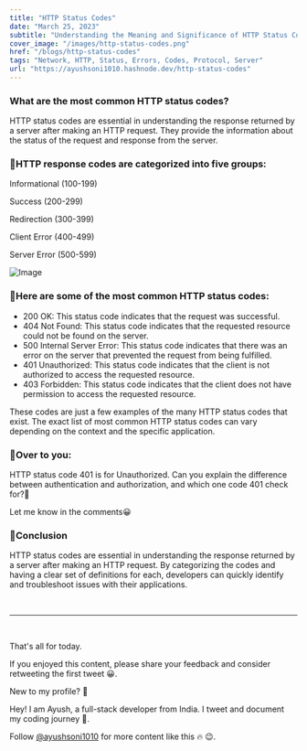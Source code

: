 ```yaml
---
title: "HTTP Status Codes"
date: "March 25, 2023"
subtitle: "Understanding the Meaning and Significance of HTTP Status Codes"
cover_image: "/images/http-status-codes.png"
href: "/blogs/http-status-codes"
tags: "Network, HTTP, Status, Errors, Codes, Protocol, Server"
url: "https://ayushsoni1010.hashnode.dev/http-status-codes"
---
```


### **What are the most common HTTP status codes?**

HTTP status codes are essential in understanding the response returned by a server after making an HTTP request. They provide the information about the status of the request and response from the server.

### 🎯HTTP response codes are categorized into five groups:

Informational (100-199)

Success (200-299)

Redirection (300-399)

Client Error (400-499)

Server Error (500-599)

![Image](https://dev-to-uploads.s3.amazonaws.com/uploads/articles/ewwmocekdo8mme6dbi2a.png)

### 🎯Here are some of the most common HTTP status codes:

- 200 OK: This status code indicates that the request was successful.
- 404 Not Found: This status code indicates that the requested resource could not be found on the server.
- 500 Internal Server Error: This status code indicates that there was an error on the server that prevented the request from being fulfilled.
- 401 Unauthorized: This status code indicates that the client is not authorized to access the requested resource.
- 403 Forbidden: This status code indicates that the client does not have permission to access the requested resource.

These codes are just a few examples of the many HTTP status codes that exist. The exact list of most common HTTP status codes can vary depending on the context and the specific application.

### 🤔**Over to you:**

HTTP status code 401 is for Unauthorized. Can you explain the difference between authentication and authorization, and which one code 401 check for?👀

Let me know in the comments😀

### 🎯**Conclusion**

HTTP status codes are essential in understanding the response returned by a server after making an HTTP request. By categorizing the codes and having a clear set of definitions for each, developers can quickly identify and troubleshoot issues with their applications.

&nbsp;
&nbsp;

---

&nbsp;
&nbsp;

That's all for today.

If you enjoyed this content, please share your feedback and consider retweeting the first tweet 😀.

New to my profile? 🎉

Hey! I am Ayush, a full-stack developer from India. I tweet and document my coding journey 🌸.

Follow [@ayushsoni1010](https://twitter.com/ayushsoni1010) for more content like this 🔥 😉.
